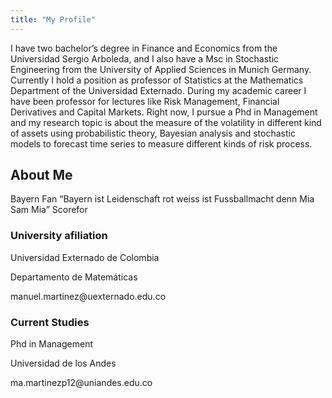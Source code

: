 ```yaml
---
title: "My Profile"
---
```


<p align="justify/center">
I have two bachelor’s degree in Finance and Economics from the Universidad Sergio Arboleda, and I also have a Msc in Stochastic Engineering from the University of Applied Sciences in Munich Germany. Currently I hold a position as professor of Statistics at the Mathematics Department of the Universidad Externado. During my academic career I have been professor for lectures like Risk Management, Financial Derivatives and Capital Markets. Right now, I pursue a Phd in Management and my research topic is about the measure of the volatility in different kind of assets using  probabilistic theory, Bayesian analysis and stochastic models to forecast time series to measure different kinds of risk process.
</p>



## About Me

Bayern Fan "Bayern ist Leidenschaft rot weiss ist Fussballmacht denn Mia Sam Mia" Scorefor 

### University afiliation

Universidad Externado de Colombia

Departamento de Matemáticas

manuel.martinez@uexternado.edu.co

### Current Studies

Phd in Management

Universidad de los Andes

ma.martinezp12@uniandes.edu.co







